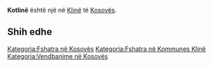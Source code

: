 {{Fshat në 
 | Emri                = Kotlinë
 | EmriAlt                = 
 | NAME_SHORT_FORM=      
 | NAME_GENERIC=      
 | NAME_SORT_NAME_RO=      KOTLINE
 | FULL_NAME_RO = Kotlinë
 | FULL_NAME_ND_RO=Kotline
 | SORT_NAME_RG=KOTLINE
 | FULL_NAME_RG=Kotlinë
 | FULL_NAME_ND_RG=Kotline
 | SRP_NAME_SHORT_FORM=      
 | SRP_NAME_GENERIC=      
 | SRP_NAME_SORT_NAME_RO=      
 | SRP_FULL_NAME_RO = 
 | SRP_FULL_NAME_ND_RO=
 | SRP_SORT_NAME_RG=
 | SRP_FULL_NAME_RG=
 | SRP_FULL_NAME_ND_RG=
 | Emri (Rasa dhanore) = 
 | Figura              = 
 | Shteti              = Kosovo
 | Komuna              = Klinë
 | Kodi postar         = 
 | Sipërfaqja          = 

 | Popullsia           = 

 | Regj. i popullsisë  = 
 | Dend. e popullsisë  = 
 | Faqja zyrtare       = 
 <!--- Koordinatat ----> 
 | Gjerësia            = 42.176111
 | Gjatësia            = 21.230833
 | Lartësia            = 
}}
'''Kotlinë''' është një [[]] në [[Klinë]] të [[Kosovës]].

<!-- == Gjeografia == -->
<!-- == Historia == -->
<!-- == Demografia == -->
== Shih edhe ==
{{Komuna Klinë}}
{{Kosovo-Administrata-Cung}}

[[Kategoria:Fshatra në Kosovës]]
[[Kategoria:Fshatra në Kommunes Klinë]]
[[Kategoria:Vendbanime në Kosovës]]